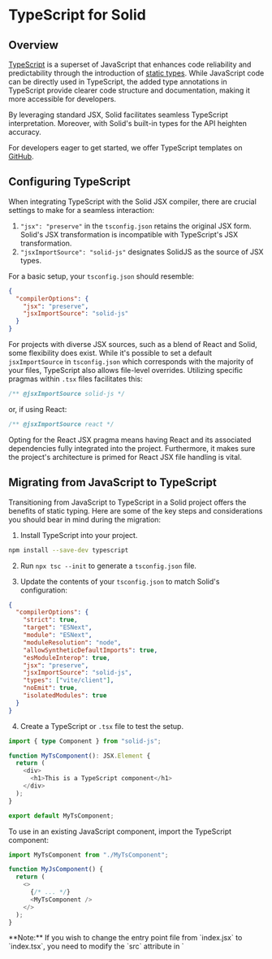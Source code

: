 
# TypeScript for Solid

## Overview

[TypeScript](https://www.typescriptlang.org/) is a superset of JavaScript that enhances code reliability and predictability through the introduction of [static types](https://www.typescriptlang.org/docs/handbook/2/everyday-types.html). 
While JavaScript code can be directly used in TypeScript, the added type annotations in TypeScript provide clearer code structure and documentation, making it more accessible for developers.

By leveraging standard JSX, Solid facilitates seamless TypeScript interpretation. 
Moreover, with Solid's built-in types for the API heighten accuracy. 

For developers eager to get started, we offer TypeScript templates on [GitHub](https://github.com/solidjs/templates/). 

## Configuring TypeScript

When integrating TypeScript with the Solid JSX compiler, there are crucial settings to make for a seamless interaction:

1. `"jsx": "preserve"` in the `tsconfig.json` retains the original JSX form. 
Solid's JSX transformation is incompatible with TypeScript's JSX transformation.
2. `"jsxImportSource": "solid-js"` designates SolidJS as the source of JSX types.

For a basic setup, your `tsconfig.json` should resemble:

```json
{
  "compilerOptions": {
    "jsx": "preserve",
    "jsxImportSource": "solid-js"
  }
}
```

For projects with diverse JSX sources, such as a blend of React and Solid, some flexibility does exist. 
While it's possible to set a default `jsxImportSource` in `tsconfig.json` which corresponds with the majority of your files, TypeScript also allows file-level overrides. 
Utilizing specific pragmas within `.tsx` files facilitates this:

```javascript
/** @jsxImportSource solid-js */
```
or, if using React:

```javascript
/** @jsxImportSource react */
```

Opting for the React JSX pragma means having React and its associated dependencies fully integrated into the project.
Furthermore, it makes sure the project's architecture is primed for React JSX file handling is vital.

## Migrating from JavaScript to TypeScript

Transitioning from JavaScript to TypeScript in a Solid project offers the benefits of static typing. Here are some of the key steps and considerations you should bear in mind during the migration:

1. Install TypeScript into your project.

```bash
npm install --save-dev typescript
```

2. Run `npx tsc --init` to generate a `tsconfig.json` file.

3. Update the contents of your `tsconfig.json` to match Solid's configuration:

```json
{
  "compilerOptions": {
    "strict": true,
    "target": "ESNext",
    "module": "ESNext",
    "moduleResolution": "node",
    "allowSyntheticDefaultImports": true,
    "esModuleInterop": true,
    "jsx": "preserve",
    "jsxImportSource": "solid-js",
    "types": ["vite/client"],
    "noEmit": true,
    "isolatedModules": true
  }
}
```

4. Create a TypeScript or `.tsx` file to test the setup.

```typescript
import { type Component } from "solid-js";

function MyTsComponent(): JSX.Element {
  return (
    <div>
      <h1>This is a TypeScript component</h1>
    </div>
  );
}

export default MyTsComponent;
```

To use in an existing JavaScript component, import the TypeScript component:

```javascript
import MyTsComponent from "./MyTsComponent";

function MyJsComponent() {
  return (
    <>
      {/* ... */}
      <MyTsComponent />
    </>
  );
}
```

<Aside>
**Note:** If you wish to change the entry point file from `index.jsx` to `index.tsx`, you need to modify the `src` attribute in `<script>` to look like the following:

```htmlembedded
<!DOCTYPE html>
<html lang="en">
  <head>
    <!-- ... -->
  </head>
  <body>
    <noscript>You need to enable JavaScript to run this app.</noscript>
    <div id="root"></div>
    <script src="/src/index.tsx" type="module"></script>
  </body>
</html>
```
</Aside>

## API types

Solid is written in TypeScript, meaning everything is typed out of the box.

The [API Documentation](/references) details the types of all the API calls. 
In addition, there are several helpful type definitions to make it easier when you need to specify explicit types.

### Signals

Using `createSignal<T>`, you can define the signal's type as `T`. 

```typescript
const [count, setCount] = createSignal<number>();
```

Here, `createSignal` has the return type `Signal<number | undefined>`, corresponding to the type passed into it, and `undefined` as it was uninitialized. 
This resolves to a getter-setter [tuple](https://www.typescriptlang.org/docs/handbook/2/objects.html#tuple-types), both of which are generically typed:

```typescript
import type { Signal, Accessor, Setter } from "solid-js";
type Signal<T> = [get: Accessor<T>, set: Setter<T>];
```

In this case, the `count` signal getter has the type `Accessor<number | undefined>`. 
In Solid, `Accessor<T>` is equivalent to `() => T`. 
Here, it means `count` is a function that returns either a `number` or `undefined`.

The reason `undefined` is included in the type is because the signal was not initialized. 
Therefore, its initial state can be `undefined`.

The signal setter, `setCount`, is of type `Setter<number | undefined>`. 
This complex type roughly resembles `(value? : number | ((prev: number | undefined) => number | undefined)) => number | undefined`, accommodating both a direct number or a function which takes a potential previous value that results in a number.
Since the signal contains `undefined`, its setter can be invoked with no parameters to set the signal's value to `undefined`.

When a signal is designed to store functions, its setter function won't directly accept new functions as values.
This is because the setter can't determine whether the function should be executed to get the actual value. 
In these situations, you should use the callback form of the setter: `setSignal(() => value)`.


#### Default values

By providing default values when you call `createSignal`, you can avoid the need for explicit type specification and eliminate the possibility of the `| undefined` type. 
This leverages type inference to determine the type automatically:

```typescript
const [count, setCount] = createSignal(0);
const [name, setName] = createSignal("");
```

In this example, TypeScript understands the types as `number` and `string`.
This means that `count` and `name` directly receive the types `Accessor<number>` and `Accessor<string>`, respectively, without the `| undefined` tag.

### Context

Just as signals utilize `createSignal<T>`, context uses `createContext<T>`, which is parameterized by the type `T` of the context's value:

```tsx
type Data = { count: number; name: string };
```

When you invoke `useContext(dataContext)`, it returns the type contained within the context. 
For example, if the context is of type `Context<Data | undefined>`, then using `useContext` with it will naturally yield a result of type `Data | undefined`. 
The `| undefined` part signifies that the context may not be defined in the component's ancestor hierarchy.

`dataContext` will be understood as `Context<Data | undefined>`. 
Invoking `useContext(dataContext)` mirrors this type, returning `Data | undefined`.
The `| undefined` arises since it cannot be determined if the context's value will be used in a where it has been assigned. 

Much like what was seen with [default values](#default-values) in signals, `| undefined` can be avoided in the type by giving a default value that will be returned if no value is assigned by a context provider.

```typescript
const dataContext = createContext({ count: 0, name: "" });
```

By providing a default value, TypeScript determines that `dataContext` is `Context<{ count: number, name: string }>`.
This is equivalent to `Context<Data>` but without `| undefined`. 

A common approach to this is forming a factory function to generate a context's value. 
By using TypeScript's [`ReturnType`](https://www.typescriptlang.org/docs/handbook/2/everyday-types.html#return-type-annotations), the return type of this function can be used to type this context:

```tsx
export const makeCountNameContext = (initialCount = 0, initialName = "") => {
  const [count, setCount] = createSignal(initialCount);
  const [name, setName] = createSignal(initialName);
  return [
    { count, name },
    { setCount, setName },
  ] as const;
};

type CountNameContextType = ReturnType<typeof makeCountNameContext>;
export const CountNameContext = createContext<CountNameContextType>();
```

`CountNameContextType` will correspond to the result of `makeCountNameContext`:

```tsx
[
  {readonly count: Accessor<number>, readonly name: Accessor<string>},
  {readonly setCount: Setter<number>, readonly setName: Setter<string>}
]
```

To retrieve the context use `useCountNameContext`, which has a type signature of `() => CountNameContextType | undefined`.

In scenarios where you may wish to avoid `undefined` as a possible type, you can assert that the context will always be present
Additionally, throwing a readable error may be preferable to non-null asserting:

```tsx
export const useCountNameContext = () => {
  const countName = useContext(CountNameContext);
  if (!countName) {
    throw new Error("useCountNameContext should be called inside its ContextProvider");
  }
  return countName;
}
```

**Note:** While supplying a default value to `createContext` can make the context perpetually defined, this approach may not always be advisable. Depending on the use case, it could lead to silent failures, which may be less preferable.

### Components

#### The basics

By default, components in Solid use the generic `Component<P>` type, where `P` represents the props' type that is an object.

```tsx
import type { Component } from "solid-js";

const MyComponent: Component<MyProps> = (props) => {
    ...
}
```

A `JSX.Element` denotes anything renderable by Solid, which could be a DOM node, array of JSX elements, or functions yielding `JSX.Element`.

For a simple example, here's a counter:

```tsx
const Counter: Component = () => {
  const [count, setCount] = createSignal(0);
  return <button onClick={() => setCount(c => c + 1)}>{count()}</button>;
};
```

Trying to pass unneccessary props or children will result in type errors:

```tsx
<Counter />;  // ✔️
<Counter initial={5} />;  // ❌: No 'initial' prop defined
<Counter>hi</Counter>;  // ❌: Children aren't expected
```

#### Components with props

For components that require the use of props, they can be typed using [generics](https://www.typescriptlang.org/docs/handbook/2/generics.html#handbook-content):

```tsx
const InitCounter: Component<{ initial: number }> = (props) => {
  const [count, setCount] = createSignal(props.initial);
  return <button onClick={() => setCount((c) => c + 1)}>{count()}</button>;
};

<InitCounter initial={5} />;
```

#### Components with children

Often, components may need to accept child elements.
For this, Solid provides `ParentComponent` that includes `children?` as an optional prop.
If defining a component with the `function` keyword, `ParentProps` can be used as a helper for the props:

```tsx
import { ParentComponent } from "solid-js";

const CustomCounter: ParentComponent = (props) => {
  const [count, setCount] = createSignal(0);
  return (
    <button onClick={() => setCount((c) => c + 1)}>
      {count()}
      {props.children}
    </button>
  );
};
```

In this example, `props` is inferred to be of the type `{children?: JSX.Element }`, streamlining the process of defining components that can accept children.

#### Special component types

Solid offers subtypes for components dealing uniquely with children:

##### Components without the `Component` types

Using the `Component` types is a matter of preference over a strict requirement.
Any function that takes props and returns a JSX.Element qualifies as a valid component.

```tsx 
// arrow function 
const MyComponent = (props: MyProps): JSX.Element => { ... }

// function declaration 
function MyComponent(props: MyProps): JSX.Element { ... }

// component which takes no props 
function MyComponent(): JSX.Element { ... }
```

It is worth noting that if you want to create a generic component, the `Component` types will **not** be applicable. 
Instead, you will need to define your generics explicitly:

```tsx
// For arrow functions, the syntax <T> by itself is invalid in TSX because it could be confused with JSX.
const MyGenericComponent = <T extends unknown>(props: MyProps<T>): JSX.Element => { /* ... */ }

// Using a function declaration for a generic component
function MyGenericComponent<T>(props: MyProps<T>): JSX.Element { /* ... */ }

```

<Aside>
Each `Component` type has a corresponding `Props` type that defines the shape of its properties. 
These `Props` types also accept the same generic types as their associated `Component` types.
</Aside>

### Event handling

#### Basics

In Solid, the type for event handlers is specified as `JSX.EventHandler<TElement, TEvent>`.
Here, `TElement` refers to the type of the element the event is linked to, and `TEvent` indicates the type of the event itself. 
You can opt to use this type in your code as an alternative to `(event: TEvent) => void`. 
Doing this will ensure that `currentTarget` and `target` are accurately typed within the event object and also allow you to avoid using inline event handlers.

```typescript
import type { JSX } from "solid-js";

// Here's how to define an event handler using the `EventHandler` type:
const onInput: JSX.EventHandler<HTMLInputElement, InputEvent> = (event) => {
    console.log("Input changed to", event.currentTarget.value);
};

// You can then attach this handler to an input element:
<input onInput={onInput} />;
```

#### Inline handlers

When you define an event handler inline with a JSX attribute, the handler is automatically typed for you.
This means you get the type inference and checking without any additional work:

```tsx
<input
    onInput={(event) => {
        console.log("Input changed to", event.currentTarget.value);
    }}
/>
```

#### `currentTarget` and `target`

In the context of event delegation, the difference between `currentTarget` and `target` is important:

* `currentTarget`: Represents the DOM element that the event handler is attached to.
* `target`: Any DOM element within the hierarchy of `currentTarget` that has initiated the event.

While `currentTarget` will always be of type `T` as defined by `JSX.EventHandler<T, E>`, the `target` type can be more general, such as ny DOM element. 
However, when it comes to specific events such as `Input` and `Focus` events directly attached to input elements, `target` will be typed as `HTMLInputElement`.

### `ref` attribute

#### Basics

In a non-TypeScript setting, when you utilize the `ref` attribute, Solid assigns the associated DOM element to the variable once rendered:

```javascript
let divRef;
console.log(divRef); // Outputs: undefined
onMount(() => {
  console.log(divRef); // Outputs: <div> element
});
return <div ref={divRef} />;
```

With TypeScript, however, especially under strict `null` checks, typing such variables can be a challenge.

A safe TypeScript pattern is to accept that `divRef` can be `undefined` initially, and then enforce checks when accessing it:

```typescript
let divRef: HTMLDivElement | undefined;
// This would be flagged as an error during compilation
divRef.focus(); 
onMount(() => {
  if (!divRef) return;
  divRef.focus(); 
});
return <div ref={divRef}>...</div>;
```

In the context of the [`onMount`](/reference/onMount) function, since it's executed post-render, a non-`null` assertion (!) can be used:

```typescript
onMount(() => {
  divRef!.focus();
});
```

An alternative pattern is to avoid `null` at the assignment level, and then use a definite assignment assertion in the `ref` attribute:

```typescript
let divRef: HTMLDivElement;
// Compilation error as expected
divRef.focus(); 
onMount(() => {
  divRef.focus(); 
});
return <div ref={divRef!}>...</div>;
```

Here, the `divRef!` in the `ref` attribute informs TypeScript that `divRef` will be assigned after this point, aligning more with Solid's behavior.

<Aside>
  **Caution**: Although TypeScript flags erroneous use of `ref`s before they're defined in the JSX block, it doesn't currently flag undefined variables within certain nested functions in Solid. 
  Thus, extra care is needed when using `ref`s within functions like [`createMemo`](/reference/createMemo), [`createRenderEffect`](/reference/createRenderEffect), and [`createComputed`](/reference/createComputed).
</Aside>

Lastly, there's a less-safe pattern where the definite assignment assertion is declared right when the variable is initialized.
This technique bypasses TypeScript's assignment checks for that specific variable, providing a quick workaround at the cost of potential runtime errors.

```typescript
let divRef!: HTMLDivElement;
// This will be permitted but will throw an error at runtime
divRef.focus();
onMount(() => {
  divRef.focus(); 
});
return <div ref={divRef}>...</div>;
```

## Control flow narrowing

When using control flow components in Solid, such as [`<Show>`](/reference/show), it's common to conditionally display content based on the presence of certain data.
This, however, can introduce some type-checking challenges, especially when attempting to manipulate the daata within these components.

Consider a situation where you want to show a name only when it's defined using a Solid signal:

```typescript
const [name, setName] = createSignal<string>();
return (
  <Show when={(() => {
      const v = data()
      return v && v.type === "user" && v // T: User | undefined
    })()}>
  )
```

Accessing the callback may throw an error if the `when` prop is nullish or false at the time of access.
Usually this is not the case, however in `onCleanup` or asynchronous contexts it can be.

TypeScript may not like this.
While you can understand that the second call to `name()` happens only if the first is truthy, TypeScript cannot. 
It may flag an error indicating that `name()` could potentially be `undefined` when `.replace()` is called.

There are a few ways to tackle this:

1. **Non-Null Assertion**
Use TypeScript's [non-null assertion operator (!).](https://www.typescriptlang.org/docs/handbook/2/everyday-types.html#non-null-assertion-operator-postfix-) 
This operator tells TypeScript you're confident the value isn't `null` or `undefined`:

```typescript
return <Show when={name()}>Hello {name()!.replace(/\s+/g, "\xa0")}!</Show>;
```
While this may be a quick option, incorrectly asserting can lead to runtime errors if the value does turn out to be `null` or `undefined`.

2. **Callback form of Show**

Solid provides a callback form for its [`<Show>`](/reference/show) component. 
In this form, the value that makes the when prop true is passed into the component:

```typescript
const [data, setData] = createSignal<User | Admin>() // T: Signal<User | Admin | undefined>

return(
    <Show when={(() => {
      const v = data()
      return v && v.type === "user" && v // T: User | undefined
    })()}>
  )
```

This approach takes advantage of the type information embedded in the [`<Show>`](/reference/show) component. 
By temporarily storing the value `v`, you can use type narrowing to specify its type more accurately before returning it.

You do have to be cautious, however, since accessing the callback may throw an error if the when prop is nullish or false at the time of access. 
This is usually not an issue, but in asynchronous contexts or during [`onCleanup`](/reference/oncleanup), it may occur.

<Aside>
If you find the above method a bit shorthand, there's a more explicit alternative. 
Solid's [`<Show>`](/reference/show) component actually performs memoization, so you don't necessarily need a memo for this:

```tsx
const user = createMemo(() => {
  const v = data()
  return v && v.type === "user" && v // Type: User | undefined
})

<Show when={user()}>
  {user => <User user={user()} />}
</Show>
```
While this approach is more explicit, it's worth noting that the primary example for the callback form should ideally not use this technique for the sake of clarity
</Aside>

## Advanced JSX attributes and directives

### Custom event handlers

For custom events in Solid, the [`on:___`]() and [`oncapture:___`]() attributes can be utilized. 
To type these events, you'll need to extend Solid's JSX namespace.

```tsx
class NameEvent extends CustomEvent {
  type: "Name";
  detail: { name: string };

  constructor(name: string) {
    super("Name", { detail: { name } });
  }
}

declare module "solid-js" {
  namespace JSX {
    interface CustomEvents {
      Name: NameEvent;  // Matches `on:Name`
    }
    interface CustomCaptureEvents {
      Name: NameEvent;  // Matches `oncapture:Name`
    }
  }
}

// Usage
<div on:Name={(event) => console.log("name is", event.detail.name)} />;
```

<Aside>
**Note**: By default, using native events like `mousemove` with the `on` prefix (e.g., <div on:mousemove={e => {}} />) will result in a TypeScript error. 
This is because they are not included in the custom event typings for Solid.
To solve this, extend the `CustomEvents` and `CustomCaptureEvents` interfaces to include events from the `HTMLElementEventMap`:

To include all native events:

```typescript
declare module "solid-js" {
  namespace JSX {
    interface CustomEvents extends HTMLElementEventMap {}
    interface CustomCaptureEvents extends HTMLElementEventMap {}
  }
}
```

To include specific native events, you can pick certain events (e.g. `mousemove` and `pointermove`):

```typescript
declare module "solid-js" {
  namespace JSX {
    interface CustomEvents extends Pick<HTMLElementEventMap, "mousemove" | "pointermove"> {}
  }
}
```
</Aside>

#### Forcing properties and custom attributes 

Solid's [`prop:___`]() allows forcing properties, while [`attr:___`]() permits custom attributes. 

```typescript
declare module "solid-js" {
  namespace JSX {
    interface ExplicitProperties {
      count: number;
      name: string;
    }
    interface ExplicitAttributes {
      count: number;
      name: string;
    }
  }
}

// Usage
<Input prop:name={name()} prop:count={count()}/>
<my-web-component attr:name={name()} attr:count={count()}/>
```

#### Custom directives

Custom directives can be applied using the [`use:___`]() attribute.
These directives typically accept two arguments: the target element or component, and the value passed to them by the JSX attribute.
While the conventional `Directives` interface focuses on type-checking the value, which is the second argument, there are additional considerations:

* A single accessor is always received, limiting the ability to pass in multiple arguments. 
The closest appropximation is to use syntax such as `<div use:foo={["string", "array"]} />`.
* The behaviour of TypeScript's type checking for module augmentation allows `DirectiveFunctions` to potentially accept functions that do not strictlly meet the type requirements.

```tsx
function model(
  element: Element, // directives can be used on any HTML and SVG element
  value: Accessor<Signal<string>> // second param will always be an accessor in case value being reactive
) {
  const [field, setField] = value();
  createRenderEffect(() => (element.value = field()));
  element.addEventListener("input", (e) => {
    const value = (e.target as HTMLInputElement).value;
    setField(value);
  });
}

declare module "solid-js" {
  namespace JSX {
    interface Directives {
      model: Signal<string>;  // Corresponds to `use:model`
    }
  }
}

// Usage
let [name, setName] = createSignal("");
<input type="text" use:model={[name, setName]} />;
```

In using `DirectiveFunctions`, there's the ability to check both arguments (if present) by detailing the entire function type

```tsx
function model(element: HTMLInputElement, value: Accessor<Signal<string>>) {
  const [field, setField] = value();
  createRenderEffect(() => (element.value = field()));
  element.addEventListener("input", (e) => setField(e.target.value));
}

function log(element: Element) {
  console.log(element);
}

let num = 0;
function count() {
  num++;
}

function foo(comp: Element, args: Accessor<string[]>) {
  // function body
}

declare module "solid-js" {
  namespace JSX {
    interface DirectiveFunctions {
      model: typeof model;
      log: typeof log;
      count: typeof count;
      foo: typeof foo;
    }
  }
}
```

Although the `Directives` interface can be employed to restrict the value passed to the directive as a JSX attribute, using `DirectiveFunctions` ensures both the element and value align with the expected types.

```tsx
{/* This is correct */}
<input use:model={createSignal('')} />

{/* These are incorrect */}
<input use:model />
<input use:model={7} />
<div use:model={createSignal('')} />
```

##### Addressing import issues with directives

When using directives imported from another file/module, TypeScript may eliminate the import if it mistakenly perceives it as a type. 

* Set the `onlyRemoveTypeImports: true` option in `babel-preset-typescript`. 
If using `vite-plugin-solid`, this can be configured with `solidPlugin({ typescript: { onlyRemoveTypeImports: true } })` in `vite.config.ts`. 
However, this approach mandates judicious use of `export type` and `import type`.
* Including a statement in the importing module ensures TypeScript retains the directive's import, as seen below.
[Tree-shaking](https://developer.mozilla.org/en-US/docs/Glossary/Tree_shaking) tools will typically exclude this code from the final bundle.

```tsx
import { directive } from "./directives.js"

directive // prevents TypeScript's tree-shaking

<div use:directive />
```